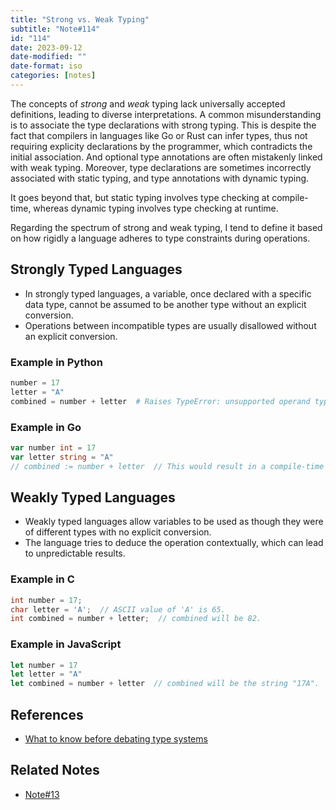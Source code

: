 ```yaml
---
title: "Strong vs. Weak Typing"
subtitle: "Note#114"
id: "114"
date: 2023-09-12
date-modified: ""
date-format: iso
categories: [notes]
---
```

The concepts of *strong* and *weak* typing lack universally accepted definitions, leading to diverse interpretations. A common misunderstanding is to associate the type declarations with strong typing. This is despite the fact that compilers in languages like Go or Rust can infer types, thus not requiring explicity declarations by the programmer, which contradicts the initial association. And optional type annotations are often mistakenly linked with weak typing. Moreover, type declarations are sometimes incorrectly associated with static typing, and type annotations with dynamic typing.

It goes beyond that, but static typing involves type checking at compile-time, whereas dynamic typing involves type checking at runtime.

Regarding the spectrum of strong and weak typing, I tend to define it based on how rigidly a language adheres to type constraints during operations.

## Strongly Typed Languages

* In strongly typed languages, a variable, once declared with a specific data type, cannot be assumed to be another type without an explicit conversion.
* Operations between incompatible types are usually disallowed without an explicit conversion.

### Example in Python

```python
number = 17
letter = "A"
combined = number + letter  # Raises TypeError: unsupported operand type(s) for +: 'int' and 'str'
```

### Example in Go

```go
var number int = 17
var letter string = "A"
// combined := number + letter  // This would result in a compile-time error.
```

## Weakly Typed Languages

* Weakly typed languages allow variables to be used as though they were of different types with no explicit conversion.
* The language tries to deduce the operation contextually, which can lead to unpredictable results.

### Example in C

```c
int number = 17;
char letter = 'A';  // ASCII value of 'A' is 65.
int combined = number + letter;  // combined will be 82.
```

### Example in JavaScript

```javascript
let number = 17
let letter = "A"
let combined = number + letter  // combined will be the string "17A".
```

## References

* [What to know before debating type systems](https://web.archive.org/web/20080822101209/http://www.pphsg.org/cdsmith/types.html)

## Related Notes

* [Note#13](/notes/13)
